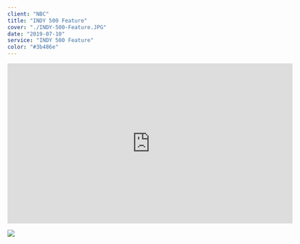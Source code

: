 ---
client: "NBC"
title: "INDY 500 Feature"
cover: "./INDY-500-Feature.JPG"
date: "2019-07-10"
service: "INDY 500 Feature"
color: "#3b486e"
---

<iframe title="vimeo-player" src="https://player.vimeo.com/video/719111967?h=37e6611db8" width="640" height="360" frameborder="0" allowfullscreen></iframe>

![](./INDY-500-Feature.JPG)
